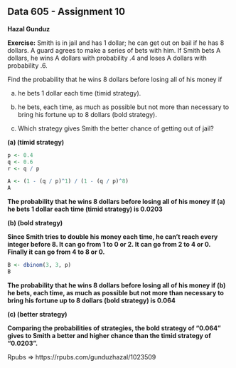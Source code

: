 
## Data 605 - Assignment 10

**Hazal Gunduz**

**Exercise:** Smith is in jail and has 1 dollar; he can get out on bail if he has 8 dollars. A guard agrees to make a series of bets with him. If Smith bets A dollars, he wins A dollars with probability .4 and loses A dollars with probability .6.

Find the probability that he wins 8 dollars before losing all of his money if

(a) he bets 1 dollar each time (timid strategy).

(b) he bets, each time, as much as possible but not more than necessary to bring his fortune up to 8 dollars (bold strategy).

(c) Which strategy gives Smith the better chance of getting out of jail?

**(a) (timid strategy)**

```r
p <- 0.4
q <- 0.6
r <- q / p

A <- (1 - (q / p)^1) / (1 - (q / p)^8)
A
```

**The probability that he wins 8 dollars before losing all of his money if (a) he bets 1 dollar each time (timid strategy) is 0.0203**

**(b) (bold strategy)**

**Since Smith tries to double his money each time, he can't reach every integer before 8. It can go from 1 to 0 or 2. It can go from 2 to 4 or 0. Finally it can go from 4 to 8 or 0.**

```r
B <- dbinom(3, 3, p)
B
```

**The probability that he wins 8 dollars before losing all of his money if (b) he bets, each time, as much as possible but not more than necessary to bring his fortune up to 8 dollars (bold strategy) is 0.064**

**(c) (better strategy)**

**Comparing the probabilities of  strategies, the bold strategy of "0.064" gives to Smith a better and higher chance than the timid strategy of "0.0203".**

Rpubs => https://rpubs.com/gunduzhazal/1023509

